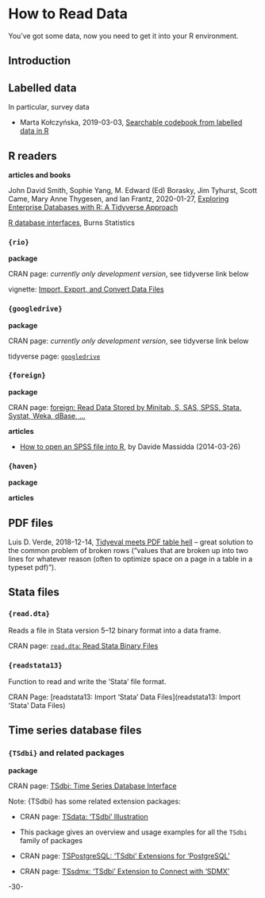 # How to Read Data {#dataread}


You've got some data, now you need to get it into your R environment.



## Introduction



## Labelled data

In particular, survey data

* Marta Kołczyńska, 2019-03-03, [Searchable codebook from labelled data in R](https://martakolczynska.com/post/codebook-labelled-data/)


## R readers

**articles and books**

John David Smith, Sophie Yang, M. Edward (Ed) Borasky, Jim Tyhurst, Scott Came, Mary Anne Thygesen, and Ian Frantz, 2020-01-27, [Exploring Enterprise Databases with R: A Tidyverse Approach](https://smithjd.github.io/sql-pet/)


[R database interfaces](http://www.burns-stat.com/r-database-interfaces/), Burns Statistics




### `{rio}`

**package**

CRAN page: _currently only development version_, see tidyverse link below 

vignette: [Import, Export, and Convert Data Files](https://cran.r-project.org/package=rio/vignettes/rio.html)



### `{googledrive}`

**package**

CRAN page: _currently only development version_, see tidyverse link below 

tidyverse page: [`googledrive`](https://tidyverse.github.io/googledrive/)



### `{foreign}`

**package**

CRAN page: [foreign: Read Data Stored by Minitab, S, SAS, SPSS, Stata, Systat, Weka, dBase, ...]( https://CRAN.R-project.org/package=foreign)

**articles**

* [How to open an SPSS file into R](http://www.milanor.net/blog/how-to-open-an-spss-file-into-r/), by Davide Massidda (2014-03-26)


### `{haven}` 

**package**

**articles**


## PDF files

Luis D. Verde, 2018-12-14, [Tidyeval meets PDF table hell](http://luisdva.github.io/rstats/Tidyeval-pdf-hell/) -- great solution to the common problem of broken rows ("values that are broken up into two lines for whatever reason (often to optimize space on a page in a table in a typeset pdf)"). 




## Stata files

### `{read.dta}`

Reads a file in Stata version 5–12 binary format into a data frame.

CRAN page: [`read.dta`: Read Stata Binary Files](http://stat.ethz.ch/R-manual/R-devel/library/foreign/html/read.dta.html)


### `{readstata13}`

Function to read and write the 'Stata' file format.

CRAN Page: [readstata13: Import 'Stata' Data Files](readstata13: Import 'Stata' Data Files)



## Time series database files

### `{TSdbi}` and related packages

**package**

CRAN page: [TSdbi: Time Series Database Interface]( https://CRAN.R-project.org/package=TSdbi)

Note: {TSdbi} has some related extension packages:

* CRAN page: [TSdata: 'TSdbi' Illustration](https://cran.r-project.org/package=TSdata)
*  This package gives an overview and usage examples for all the `TSdbi` family of packages

* CRAN page: [TSPostgreSQL: 'TSdbi' Extensions for 'PostgreSQL'](https://cran.r-project.org/package=TSPostgreSQL)

* CRAN page: [TSsdmx: 'TSdbi' Extension to Connect with 'SDMX'](https://cran.r-project.org/package=TSsdmx)


-30-